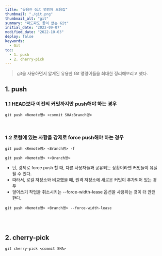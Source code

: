 ```yaml
---
title: "유용한 Git 명령어 모음집"
thumbnail: "./git.png"
thumbnail_alt: "git"
summary: "파도파도 끝이 없는 Git"
initial_date: "2022-09-07"
modified_date: "2022-10-03"
deploy: false
keywords:
  - Git
toc:
  - 1. push
  - 2. cherry-pick
---
```



<Blockquote>
  git을 사용하면서 알게된 유용한 Git 명령어들을 최대한 정리해보리고 했다.
</Blockquote>

## 1. push

### 1.1 HEAD보다 이전의 커밋까지만 push해야 하는 경우

```
git push <Remote명> <commit SHA:Branch명>
```

<br />

### 1.2 로컬에 있는 사항을 강제로 force push해야 하는 경우

```
git push <Remote명> <Branch명> -f
```
```
git push <Remote명> +<Branch명>
```

- 단, 강제로 force push 할 때, 다른 사용자들과 공유되는 상황이라면 커밋들이 유실될 수 있다.
- 따라서, 로컬 저장소와 비교했을 때, 원격 저장소에 새로운 커밋이 추가되어 있는 경우
- 덮어쓰기 작업을 취소시키는 --force-width-lease 옵션을 사용하는 것이 더 안전한다.

```
git push <Remote명> <Branch명> --force-width-lease
```

<br />
<br />

## 2. cherry-pick

```
git cherry-pick <commit SHA>
```